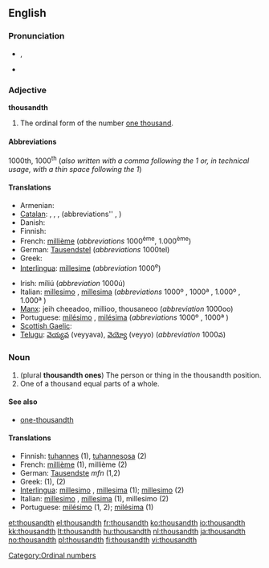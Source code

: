 ==English==

===Pronunciation===
* {{IPA|/ˈθaʊznθ/}}, {{SAMPA|/"TaUznT/}}
* {{hyphenation|thou|sandth}}

===Adjective===
'''thousandth'''

# The ordinal form of the number [[thousand|one thousand]].

====Abbreviations====
1000th, 1000<sup>th</sup> (''also written with a comma following the 1 or, in technical usage, with a thin space following the 1'')

====Translations====
{{trans-top|ordinal form of 1000}}
* Armenian: {{t|hy|հազարերորդ|tr=hazarerord|sc=Armn}}
* [[Catalan]]: {{t-|ca|mil·lèsim|m}},  {{t-|ca|mil·lèsima|f}},  {{t-|ca|milè|m}},  {{t-|ca|milena|f}} (abbreviations''  {{t-|ca|1000è|m}},  {{t-|ca|1000a|f}})
* Danish: {{t-|da|tusinde}}
* Finnish: {{t+|fi|tuhannes}}
* French: [[millième]] (''abbreviations'' 1000<sup>ème</sup>, 1.000<sup>ème</sup>)
* German: [[Tausendstel]] (''abbreviations'' 1000tel)
* Greek: {{t|el|χιλιοστός}}
* [[Interlingua]]: [[millesime]] (''abbreviation'' 1000<sup>e</sup>)
{{trans-mid}}
* Irish: míliú (''abbreviation'' 1000ú)
* Italian: [[millesimo]] {{m}}, [[millesima]] {{f}} (''abbreviations'' 1000º {{m}}, 1000ª {{f}}, 1.000º {{m}}, 1.000ª {{f}})
* [[Manx]]: jeih cheeadoo, millioo, thousaneoo (''abbreviation'' 1000oo)
* Portuguese: [[milésimo]] {{m}}, [[milésima]] {{f}} (''abbreviations'' 1000º {{m}}, 1000ª {{f}})
* [[Scottish Gaelic]]: {{t|gd|mìleamh}}
* [[Telugu]]: [[వెయ్యవ]] (veyyava), [[వెయ్యో]] (veyyo) (''abbreviation'' 1000వ)
{{trans-bottom}}

===Noun===
{{en-noun}}

# (plural '''thousandth ones''') The person or thing in the thousandth position.
# One of a thousand equal parts of a whole.

====See also====
* [[one-thousandth]]

====Translations====
* Finnish: [[tuhannes]] (1), [[tuhannesosa]] (2)
* French: [[millième]] {{m|f}} (1), millième {{m}} (2)
* German: [[Tausendste]] ''mfn'' (1,2)
* Greek: {{t|el|χιλιοστός}} (1), {{t|el|χιλιοστό|n}} (2)
* [[Interlingua]]: [[millesimo]] {{m}}, [[millesima]] {{f}} (1); [[millesimo]] (2)
* Italian: [[millesimo]] {{m}}, [[millesima]] {{f}} (1), millesimo {{m}} (2)
* Portuguese: [[milésimo]] {{m}} (1, 2); [[milésima]] {{f}} (1)

[[Category:Ordinal numbers]]

[[et:thousandth]]
[[el:thousandth]]
[[fr:thousandth]]
[[ko:thousandth]]
[[io:thousandth]]
[[kk:thousandth]]
[[lt:thousandth]]
[[hu:thousandth]]
[[nl:thousandth]]
[[ja:thousandth]]
[[no:thousandth]]
[[pl:thousandth]]
[[fi:thousandth]]
[[vi:thousandth]]